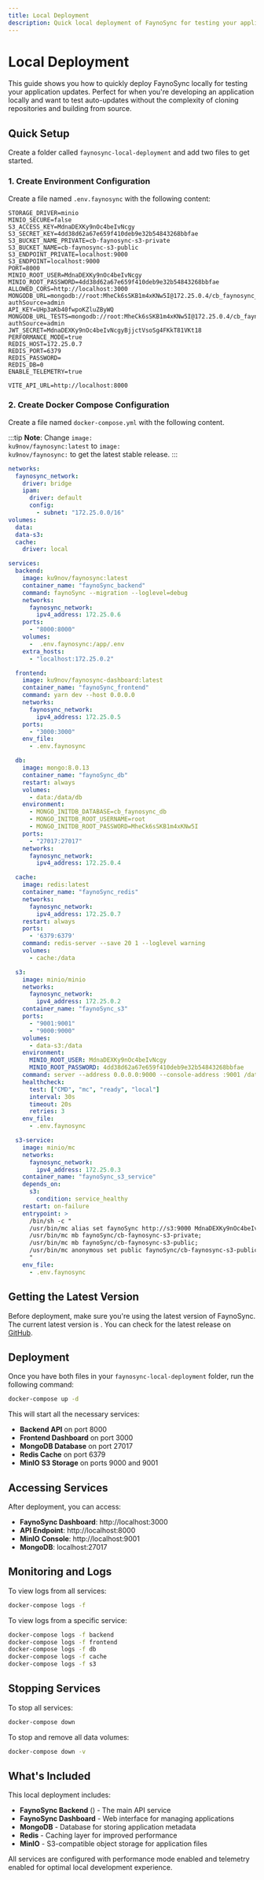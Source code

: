 ```yaml
---
title: Local Deployment
description: Quick local deployment of FaynoSync for testing your application updates without cloning repositories or building from source
---
```



# Local Deployment

This guide shows you how to quickly deploy FaynoSync locally for testing your application updates. Perfect for when you're developing an application locally and want to test auto-updates without the complexity of cloning repositories and building from source.

## Quick Setup

Create a folder called `faynosync-local-deployment` and add two files to get started.

### 1. Create Environment Configuration

Create a file named `.env.faynosync` with the following content:

```env
STORAGE_DRIVER=minio
MINIO_SECURE=false
S3_ACCESS_KEY=MdnaDEXKy9nOc4beIvNcgy
S3_SECRET_KEY=4dd38d62a67e659f410deb9e32b54843268bbfae
S3_BUCKET_NAME_PRIVATE=cb-faynosync-s3-private
S3_BUCKET_NAME=cb-faynosync-s3-public
S3_ENDPOINT_PRIVATE=localhost:9000
S3_ENDPOINT=localhost:9000
PORT=8000
MINIO_ROOT_USER=MdnaDEXKy9nOc4beIvNcgy
MINIO_ROOT_PASSWORD=4dd38d62a67e659f410deb9e32b54843268bbfae
ALLOWED_CORS=http://localhost:3000
MONGODB_URL=mongodb://root:MheCk6sSKB1m4xKNw5I@172.25.0.4/cb_faynosync_db?authSource=admin
API_KEY=UHp3aKb40fwpoKZluZByWQ
MONGODB_URL_TESTS=mongodb://root:MheCk6sSKB1m4xKNw5I@172.25.0.4/cb_faynosync_db_tests?authSource=admin
JWT_SECRET=MdnaDEXKy9nOc4beIvNcgyBjjctVsoSg4FKkT81VKt18
PERFORMANCE_MODE=true
REDIS_HOST=172.25.0.7
REDIS_PORT=6379
REDIS_PASSWORD=
REDIS_DB=0
ENABLE_TELEMETRY=true

VITE_API_URL=http://localhost:8000
```

### 2. Create Docker Compose Configuration

Create a file named `docker-compose.yml` with the following content. 

:::tip
**Note**: Change <code>image: ku9nov/faynosync:latest</code> to <code>image: ku9nov/faynosync:<LatestVersion fallbackVersion="v1.4.5" /></code> to get the latest stable release.
:::

```yaml
networks:
  faynosync_network:
    driver: bridge
    ipam:
      driver: default
      config:
        - subnet: "172.25.0.0/16"
volumes:
  data:
  data-s3:
  cache:
    driver: local

services:
  backend:
    image: ku9nov/faynosync:latest
    container_name: "faynoSync_backend"
    command: faynoSync --migration --loglevel=debug
    networks:
      faynosync_network:
        ipv4_address: 172.25.0.6
    ports:
      - "8000:8000"
    volumes:
      -  .env.faynosync:/app/.env
    extra_hosts:
      - "localhost:172.25.0.2"

  frontend:
    image: ku9nov/faynosync-dashboard:latest
    container_name: "faynoSync_frontend"
    command: yarn dev --host 0.0.0.0
    networks:
      faynosync_network:
        ipv4_address: 172.25.0.5
    ports:
      - "3000:3000"
    env_file:
      - .env.faynosync

  db:
    image: mongo:8.0.13
    container_name: "faynoSync_db"
    restart: always
    volumes:
      - data:/data/db
    environment:
      - MONGO_INITDB_DATABASE=cb_faynosync_db
      - MONGO_INITDB_ROOT_USERNAME=root
      - MONGO_INITDB_ROOT_PASSWORD=MheCk6sSKB1m4xKNw5I
    ports:
      - "27017:27017"
    networks:
      faynosync_network:
        ipv4_address: 172.25.0.4

  cache:
    image: redis:latest
    container_name: "faynoSync_redis"
    networks:
      faynosync_network:
        ipv4_address: 172.25.0.7
    restart: always
    ports:
      - '6379:6379'
    command: redis-server --save 20 1 --loglevel warning
    volumes: 
      - cache:/data

  s3:
    image: minio/minio
    networks:
      faynosync_network:
        ipv4_address: 172.25.0.2
    container_name: "faynoSync_s3"
    ports:
      - "9001:9001"
      - "9000:9000"
    volumes:
      - data-s3:/data
    environment:
      MINIO_ROOT_USER: MdnaDEXKy9nOc4beIvNcgy
      MINIO_ROOT_PASSWORD: 4dd38d62a67e659f410deb9e32b54843268bbfae
    command: server --address 0.0.0.0:9000 --console-address :9001 /data
    healthcheck:
      test: ["CMD", "mc", "ready", "local"]
      interval: 30s
      timeout: 20s
      retries: 3
    env_file:
      - .env.faynosync

  s3-service:
    image: minio/mc
    networks:
      faynosync_network:
        ipv4_address: 172.25.0.3
    container_name: "faynoSync_s3_service"
    depends_on:
      s3:
        condition: service_healthy
    restart: on-failure
    entrypoint: >
      /bin/sh -c "
      /usr/bin/mc alias set faynoSync http://s3:9000 MdnaDEXKy9nOc4beIvNcgy 4dd38d62a67e659f410deb9e32b54843268bbfae;
      /usr/bin/mc mb faynoSync/cb-faynosync-s3-private;
      /usr/bin/mc mb faynoSync/cb-faynosync-s3-public;
      /usr/bin/mc anonymous set public faynoSync/cb-faynosync-s3-public;
      "
    env_file:
      - .env.faynosync
```

## Getting the Latest Version

Before deployment, make sure you're using the latest version of FaynoSync. The current latest version is <LatestVersion fallbackVersion="v1.4.5" />. You can check for the latest release on [GitHub](https://github.com/ku9nov/faynoSync/releases).

## Deployment

Once you have both files in your `faynosync-local-deployment` folder, run the following command:

```bash
docker-compose up -d
```

This will start all the necessary services:
- **Backend API** on port 8000
- **Frontend Dashboard** on port 3000
- **MongoDB Database** on port 27017
- **Redis Cache** on port 6379
- **MinIO S3 Storage** on ports 9000 and 9001

## Accessing Services

After deployment, you can access:

- **FaynoSync Dashboard**: http://localhost:3000
- **API Endpoint**: http://localhost:8000
- **MinIO Console**: http://localhost:9001
- **MongoDB**: localhost:27017

## Monitoring and Logs

To view logs from all services:

```bash
docker-compose logs -f
```

To view logs from a specific service:

```bash
docker-compose logs -f backend
docker-compose logs -f frontend
docker-compose logs -f db
docker-compose logs -f cache
docker-compose logs -f s3
```

## Stopping Services

To stop all services:

```bash
docker-compose down
```

To stop and remove all data volumes:

```bash
docker-compose down -v
```

## What's Included

This local deployment includes:

- **FaynoSync Backend** (<LatestVersion fallbackVersion="v1.4.5" />) - The main API service
- **FaynoSync Dashboard** - Web interface for managing applications
- **MongoDB** - Database for storing application metadata
- **Redis** - Caching layer for improved performance
- **MinIO** - S3-compatible object storage for application files

All services are configured with performance mode enabled and telemetry enabled for optimal local development experience.
